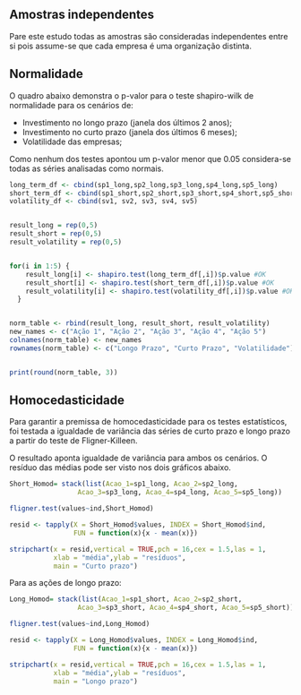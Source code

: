 ## Amostras independentes

Pare este estudo todas as amostras são consideradas independentes entre si pois assume-se que cada empresa é uma organização distinta.


## Normalidade
O quadro abaixo demonstra o p-valor para o teste shapiro-wilk de normalidade para os cenários de:

- Investimento no longo prazo (janela dos últimos 2 anos);
- Investimento no curto prazo (janela dos últimos 6 meses);
- Volatilidade das empresas;

Como nenhum dos testes apontou um p-valor menor que $0.05$ considera-se todas as séries analisadas como normais. 

```r

long_term_df <- cbind(sp1_long,sp2_long,sp3_long,sp4_long,sp5_long)
short_term_df <- cbind(sp1_short,sp2_short,sp3_short,sp4_short,sp5_short)
volatility_df <- cbind(sv1, sv2, sv3, sv4, sv5)


result_long = rep(0,5)
result_short = rep(0,5)
result_volatility = rep(0,5)


for(i in 1:5) {
    result_long[i] <- shapiro.test(long_term_df[,i])$p.value #OK
    result_short[i] <- shapiro.test(short_term_df[,i])$p.value #OK
    result_volatility[i] <- shapiro.test(volatility_df[,i])$p.value #OK
  }


norm_table <- rbind(result_long, result_short, result_volatility)
new_names <- c("Ação 1", "Ação 2", "Ação 3", "Ação 4", "Ação 5")
colnames(norm_table) <- new_names
rownames(norm_table) <- c("Longo Prazo", "Curto Prazo", "Volatilidade")


print(round(norm_table, 3))

```



## Homocedasticidade

Para garantir a premissa de homocedasticidade para os testes estatísticos, foi testada a igualdade de variância das séries de curto prazo e longo prazo a partir do teste de Fligner-Killeen.

O resultado aponta igualdade de variância para ambos os cenários. O resíduo das médias pode ser visto nos dois gráficos abaixo.

```r

Short_Homod= stack(list(Acao_1=sp1_long, Acao_2=sp2_long, 
                 Acao_3=sp3_long, Acao_4=sp4_long, Acao_5=sp5_long))

fligner.test(values~ind,Short_Homod)

resid <- tapply(X = Short_Homod$values, INDEX = Short_Homod$ind,
                FUN = function(x){x - mean(x)})

stripchart(x = resid,vertical = TRUE,pch = 16,cex = 1.5,las = 1,
           xlab = "média",ylab = "resíduos",
           main = "Curto prazo")
```
Para as ações de longo prazo:
```r

Long_Homod= stack(list(Acao_1=sp1_short, Acao_2=sp2_short, 
                 Acao_3=sp3_short, Acao_4=sp4_short, Acao_5=sp5_short))

fligner.test(values~ind,Long_Homod)

resid <- tapply(X = Long_Homod$values, INDEX = Long_Homod$ind,
                FUN = function(x){x - mean(x)})

stripchart(x = resid,vertical = TRUE,pch = 16,cex = 1.5,las = 1,
           xlab = "média",ylab = "resíduos",
           main = "Longo prazo")
```
